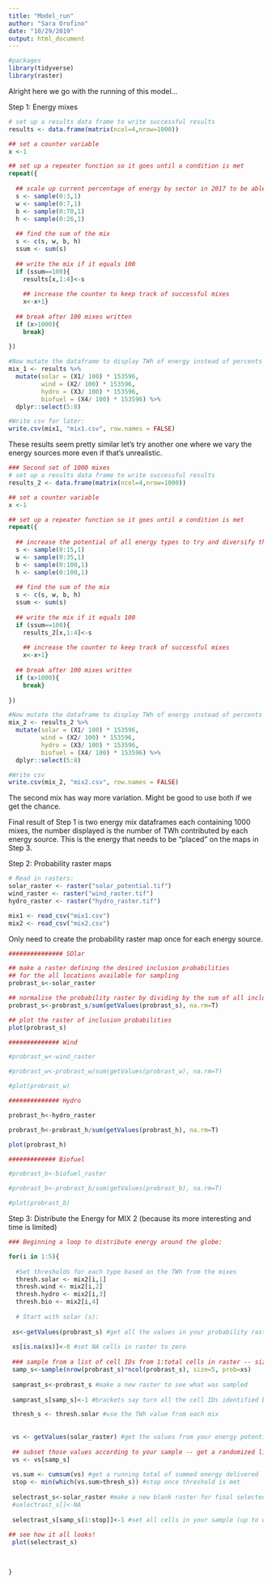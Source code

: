 ```yaml
---
title: "Model_run"
author: "Sara Orofino"
date: "10/29/2019"
output: html_document
---
```


```r
#packages
library(tidyverse)
library(raster)

```

Alright here we go with the running of this model...

Step 1: Energy mixes 
```r
# set up a results data frame to write successful results 
results <- data.frame(matrix(ncol=4,nrow=1000))

## set a counter variable
x <-1 

## set up a repeater function so it goes until a condition is met
repeat({
  
  ## scale up current percentage of energy by sector in 2017 to be able to meet 100% of energy demand - refer to table in methods for the 2017 percentages 
  s <- sample(0:3,1)
  w <- sample(0:7,1)
  b <- sample(0:70,1)
  h <- sample(0:26,1)
  
  ## find the sum of the mix
  s <- c(s, w, b, h)
  ssum <- sum(s)
  
  ## write the mix if it equals 100
  if (ssum==100){
    results[x,1:4]<-s
    
    ## increase the counter to keep track of successful mixes
    x<-x+1}
  
  ## break after 100 mixes written
  if (x>1000){
    break}
  
})

#Now mutate the dataframe to display TWh of energy instead of percents
mix_1 <- results %>% 
  mutate(solar = (X1/ 100) * 153596,
         wind = (X2/ 100) * 153596,
         hydro = (X3/ 100) * 153596,
         biofuel = (X4/ 100) * 153596) %>% 
  dplyr::select(5:8)

#Write csv for later:
write.csv(mix1, "mix1.csv", row.names = FALSE)
```
These results seem pretty similar let's try another one where we vary the energy sources more even if that's unrealistic. 

```r
### Second set of 1000 mixes 
# set up a results data frame to write successful results 
results_2 <- data.frame(matrix(ncol=4,nrow=1000))

## set a counter variable
x <-1 

## set up a repeater function so it goes until a condition is met
repeat({
  
  ## increase the potential of all energy types to try and diversify the mixes. Make every type 5x higher (up to 100 maximum)
  s <- sample(0:15,1)
  w <- sample(0:35,1)
  b <- sample(0:100,1)
  h <- sample(0:100,1)
  
  ## find the sum of the mix
  s <- c(s, w, b, h)
  ssum <- sum(s)
  
  ## write the mix if it equals 100
  if (ssum==100){
    results_2[x,1:4]<-s
    
    ## increase the counter to keep track of successful mixes
    x<-x+1}
  
  ## break after 100 mixes written
  if (x>1000){
    break}
  
})

#Now mutate the dataframe to display TWh of energy instead of percents
mix_2 <- results_2 %>% 
  mutate(solar = (X1/ 100) * 153596,
         wind = (X2/ 100) * 153596,
         hydro = (X3/ 100) * 153596,
         biofuel = (X4/ 100) * 153596) %>% 
  dplyr::select(5:8)

#Write csv
write.csv(mix_2, "mix2.csv", row.names = FALSE)
```

The second mix has way more variation. Might be good to use both if we get the chance.

Final result of Step 1 is two energy mix dataframes each containing 1000 mixes, the number displayed is the number of TWh contributed by each energy source. This is the energy that needs to be "placed" on the maps in Step 3. 

Step 2: Probability raster maps
```r
# Read in rasters:
solar_raster <- raster("solar_potential.tif")
wind_raster <- raster("wind_raster.tif")
hydro_raster <- raster("hydro_raster.tif")

mix1 <- read_csv("mix1.csv")
mix2 <- read_csv("mix2.csv") 
```

Only need to create the probability raster map once for each energy source.
```r

############### SOlar

## make a raster defining the desired inclusion probabilities 
## for the all locations available for sampling
probrast_s<-solar_raster

## normalise the probability raster by dividing by the sum of all inclusion weights:
probrast_s<-probrast_s/sum(getValues(probrast_s), na.rm=T)

## plot the raster of inclusion probabilities
plot(probrast_s)

############## Wind

#probrast_w<-wind_raster

#probrast_w<-probrast_w/sum(getValues(probrast_w), na.rm=T)

#plot(probrast_w)

############## Hydro

probrast_h<-hydro_raster

probrast_h<-probrast_h/sum(getValues(probrast_h), na.rm=T)

plot(probrast_h)

############# Biofuel

#probrast_b<-biofuel_raster

#probrast_b<-probrast_b/sum(getValues(probrast_b), na.rm=T)

#plot(probrast_b)
```


Step 3: Distribute the Energy for MIX 2 (because its more interesting and time is limited)
```r

### Beginning a loop to distribute energy around the globe:

for(i in 1:5){
  
  #Set thresholds for each type based on the TWh from the mixes
  thresh.solar <- mix2[i,1]
  thresh.wind <- mix2[i,2]
  thresh.hydro <- mix2[i,3]
  thresh.bio <- mix2[i,4]
  
  # Start with solar (s):
  
 xs<-getValues(probrast_s) #get all the values in your probability raster as a vector
 
 xs[is.na(xs)]<-0 #set NA cells in raster to zero
 
 ### sample from a list of cell IDs from 1:total cells in raster -- size is number in sample, and prob is the probability of selecting any cell (values from probrast)
 samp_s<-sample(nrow(probrast_s)*ncol(probrast_s), size=5, prob=xs)
 
 samprast_s<-probrast_s #make a new raster to see what was sampled
 
 samprast_s[samp_s]<-1 #brackets say turn all the cell IDs identified by 'samp' into 1

 thresh_s <- thresh.solar #use the TWh value from each mix 
 
 
 vs <- getValues(solar_raster) #get the values from your energy potential map
 
 ## subset those values according to your sample -- get a randomized list of values from your energy potential raster with greater potential more likely to be chosen first
 vs <- vs[samp_s]
 
 vs.sum <- cumsum(vs) #get a running total of summed energy delivered
 stop <- min(which(vs.sum>thresh_s)) #stop once threshold is met
  
 selectrast_s<-solar_raster #make a new blank raster for final selected cells
 #selectrast_s[]<-NA 
 
 selectrast_s[samp_s[1:stop]]<-1 #set all cells in your sample (up to where you achieve energy target to 1)
  
## see how it all looks!
 plot(selectrast_s)

 
 
}


```

